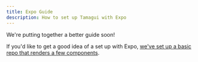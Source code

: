 ```yaml
---
title: Expo Guide
description: How to set up Tamagui with Expo
---
```


<Notice>We're putting together a better guide soon!</Notice>

If you'd like to get a good idea of a set up with Expo, [we've set up a basic repo that renders a few components](https://github.com/tamagui/tamagui-expo-example).
